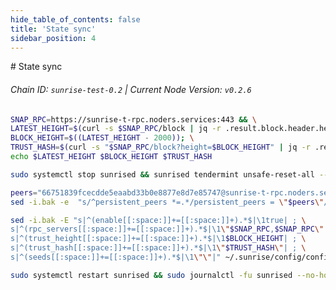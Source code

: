 ```yaml
---
hide_table_of_contents: false
title: 'State sync'
sidebar_position: 4
---
```


<div class="h1-with-icon icon-sunrise">
  # State sync
</div>

###### Chain ID: `sunrise-test-0.2` | Current Node Version: `v0.2.6`

```bash
SNAP_RPC=https://sunrise-t-rpc.noders.services:443 && \
LATEST_HEIGHT=$(curl -s $SNAP_RPC/block | jq -r .result.block.header.height); \
BLOCK_HEIGHT=$((LATEST_HEIGHT - 2000)); \
TRUST_HASH=$(curl -s "$SNAP_RPC/block?height=$BLOCK_HEIGHT" | jq -r .result.block_id.hash) && \
echo $LATEST_HEIGHT $BLOCK_HEIGHT $TRUST_HASH
```

```bash
sudo systemctl stop sunrised && sunrised tendermint unsafe-reset-all --home ~/.sunrise --keep-addr-book
```

```bash
peers="66751839fcecdde5eaabd33b0e8877e8d7e85747@sunrise-t-rpc.noders.services:28356"
sed -i.bak -e  "s/^persistent_peers *=.*/persistent_peers = \"$peers\"/" ~/.sunrise/config/config.toml
```

```bash
sed -i.bak -E "s|^(enable[[:space:]]+=[[:space:]]+).*$|\1true| ; \
s|^(rpc_servers[[:space:]]+=[[:space:]]+).*$|\1\"$SNAP_RPC,$SNAP_RPC\"| ; \
s|^(trust_height[[:space:]]+=[[:space:]]+).*$|\1$BLOCK_HEIGHT| ; \
s|^(trust_hash[[:space:]]+=[[:space:]]+).*$|\1\"$TRUST_HASH\"| ; \
s|^(seeds[[:space:]]+=[[:space:]]+).*$|\1\"\"|" ~/.sunrise/config/config.toml
```

```bash
sudo systemctl restart sunrised && sudo journalctl -fu sunrised --no-hostname -o cat
```
